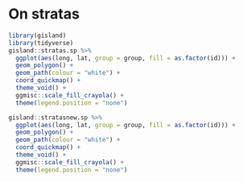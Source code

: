 # On stratas

```r
library(gisland)
library(tidyverse)
gisland::stratas.sp %>% 
  ggplot(aes(long, lat, group = group, fill = as.factor(id))) +
  geom_polygon() +
  geom_path(colour = "white") +
  coord_quickmap() +
  theme_void() +
  ggmisc::scale_fill_crayola() +
  theme(legend.position = "none")
```

```r
gisland::stratasnew.sp %>% 
  ggplot(aes(long, lat, group = group, fill = as.factor(id))) +
  geom_polygon() +
  geom_path(colour = "white") +
  coord_quickmap() +
  theme_void() +
  ggmisc::scale_fill_crayola() +
  theme(legend.position = "none")
```
